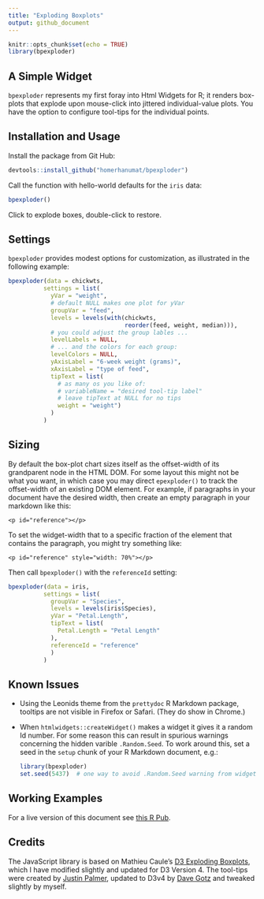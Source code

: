 ```yaml
---
title: "Exploding Boxplots"
output: github_document
---
```


```r
knitr::opts_chunk$set(echo = TRUE)
library(bpexploder)
```

## A Simple Widget

`bpexploder` represents my first foray into Html Widgets for R; it renders box-plots that explode upon mouse-click into jittered individual-value plots.  You have the option to configure tool-tips for the individual points.


## Installation and Usage

Install the package from Git Hub:

```r
devtools::install_github("homerhanumat/bpexploder")
```



Call the function with hello-world defaults for the `iris` data:

```r
bpexploder()
```

Click to explode boxes, double-click to restore.

##  Settings

`bpexploder` provides modest options for customization, as illustrated in the following example:

```r
bpexploder(data = chickwts,
          settings = list(
            yVar = "weight",
            # default NULL makes one plot for yVar
            groupVar = "feed",
            levels = levels(with(chickwts,
                                 reorder(feed, weight, median))),
            # you could adjust the group lables ...
            levelLabels = NULL,
            # ... and the colors for each group:
            levelColors = NULL,
            yAxisLabel = "6-week weight (grams)",
            xAxisLabel = "type of feed",
            tipText = list(
              # as many os you like of:
              # variableName = "desired tool-tip label"
              # leave tipText at NULL for no tips
              weight = "weight")
            )
          )
```

## Sizing

By default the box-plot chart sizes itself as the offset-width of its grandparent node in the HTML DOM.  For some layout this might not be what you want, in which case you may direct `epexploder()` to track the offset-width of an existing DOM element.  For example, if paragraphs in your document have the desired width, then create an empty paragraph in your markdown like this:

```
<p id="reference"></p>
```

To set the widget-width that to a specific fraction of the element that contains the paragraph, you might try something like: 

```
<p id="reference" style="width: 70%"></p>
```

<p id="reference" style="width: 70%"></p>

Then call `bpexploder()` with the `referenceId` setting:

```r
bpexploder(data = iris,
          settings = list(
            groupVar = "Species",
            levels = levels(iris$Species),
            yVar = "Petal.Length",
            tipText = list(
              Petal.Length = "Petal Length"
            ),
            referenceId = "reference"
            )
          )
```

## Known Issues

* Using the Leonids theme from the `prettydoc` R Markdown package, tooltips are not visible in Firefox or Safari.  (They do show in Chrome.)
* When `htmlwidgets::createWidget()` makes a widget it gives it a random Id number.  For some reason this can result in spurious warnings concerning the hidden varible `.Random.Seed`.  To work around this, set a seed in the `setup` chunk of your R Markdown document, e.g.:

    ```r
    library(bpexploder)
    set.seed(5437)  # one way to avoid .Random.Seed warning from widgetId creation
    ```

## Working Examples

For a live version of this document see [this R Pub](http://rpubs.com/gccsc/bpexploder).

## Credits

The JavaScript library is based on Mathieu Caule's [D3 Exploding Boxplots](https://mcaule.github.io/d3_exploding_boxplot/), which I have modified slightly and updated for D3 Version 4. The tool-tips were created by [Justin Palmer](https://github.com/Caged), updated to D3v4 by [Dave Gotz](https://github.com/VACLab/d3-tip) and tweaked slightly by myself.
